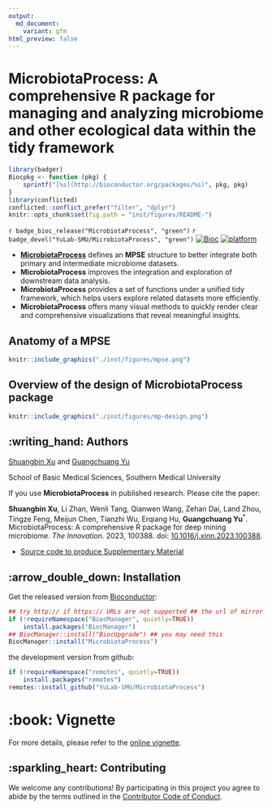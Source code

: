 ```yaml
---
output: 
  md_document:
    variant: gfm
html_preview: false
---
```


<!-- README.md is generated from README.Rmd. Please edit that file -->

# MicrobiotaProcess: A comprehensive R package for managing and analyzing microbiome and other ecological data within the tidy framework

```r
library(badger)
Biocpkg <- function (pkg) {
    sprintf("[%s](http://bioconductor.org/packages/%s)", pkg, pkg)
}
library(conflicted)
conflicted::conflict_prefer("filter", "dplyr")
knitr::opts_chunk$set(fig.path = "inst/figures/README-")
```

`r badge_bioc_release("MicrobiotaProcess", "green")`
`r badge_devel("YuLab-SMU/MicrobiotaProcess", "green")`
[![Bioc](http://www.bioconductor.org/shields/years-in-bioc/MicrobiotaProcess.svg)](https://www.bioconductor.org/packages/devel/bioc/html/MicrobiotaProcess.html#since)
[![platform](http://www.bioconductor.org/shields/availability/devel/MicrobiotaProcess.svg)](https://www.bioconductor.org/packages/devel/bioc/html/MicrobiotaProcess.html#archives)

+ [**MicrobiotaProcess**](http://bioconductor.org/packages/release/bioc/html/MicrobiotaProcess.html) defines an **MPSE** structure to better integrate both primary and intermediate microbiome datasets.
+ **MicrobiotaProcess** improves the integration and exploration of downstream data analysis.
+ **MicrobiotaProcess** provides a set of functions under a unified tidy framework, which helps users explore related datasets more efficiently.
+ **MicrobiotaProcess** offers many visual methods to quickly render clear and comprehensive visualizations that reveal meaningful insights.

## Anatomy of a **MPSE** 

```r
knitr::include_graphics("./inst/figures/mpse.png")
```

## Overview of the design of **MicrobiotaProcess** package

```r
knitr::include_graphics("./inst/figures/mp-design.png")
```

## :writing_hand: Authors

[Shuangbin Xu](https://github.com/xiangpin) and [Guangchuang Yu](https://guangchuangyu.github.io)

School of Basic Medical Sciences, Southern Medical University

If you use **MicrobiotaProcess** in published research. Please cite the paper:

__Shuangbin Xu__, Li Zhan, Wenli Tang, Qianwen Wang, Zehan Dai, Land Zhou, Tingze Feng, Meijun Chen, Tianzhi Wu, Erqiang Hu, __Guangchuang Yu__<sup>\*</sup>. MicrobiotaProcess: A comprehensive R package for deep mining microbiome. *The Innovation*. 2023, 100388. doi: [10.1016/j.xinn.2023.100388](https://www.sciencedirect.com/science/article/pii/S2666675823000164).

   - [Source code to produce Supplementary Material](https://github.com/YuLab-SMU/MP_supplementary_file)

## :arrow_double_down: Installation

Get the released version from [Bioconductor](https://bioconductor.org/packages/release/bioc/html/MicrobiotaProcess.html):

```r
## try http:// if https:// URLs are not supported ## the url of mirror
if (!requireNamespace("BiocManager", quietly=TRUE))
    install.packages("BiocManager")
## BiocManager::install("BiocUpgrade") ## you may need this
BiocManager::install("MicrobiotaProcess")
```

the development version from github:

```r
if (!requireNamespace("remotes", quietly=TRUE))
    install.packages("remotes")
remotes::install_github("YuLab-SMU/MicrobiotaProcess")
```

# :book: Vignette

For more details, please refer to the [online vignette](https://bioconductor.org/packages/release/bioc/vignettes/MicrobiotaProcess/inst/doc//MicrobiotaProcess.html).

## :sparkling_heart: Contributing

We welcome any contributions! By participating in this project you agree to abide 
by the terms outlined in the [Contributor Code of Conduct](CONDUCT.md).
